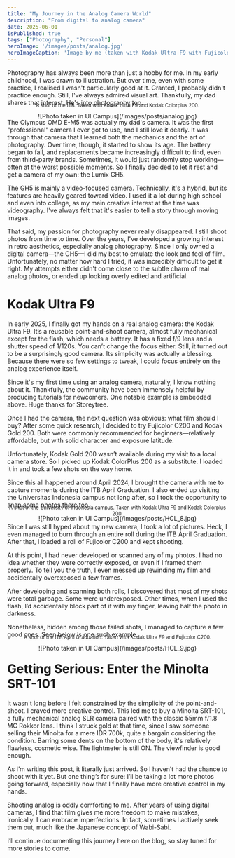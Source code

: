 ```yaml
---
title: "My Journey in the Analog Camera World"
description: "From digital to analog camera"
date: 2025-06-01
isPublished: true
tags: ["Photography", "Personal"]
heroImage: '/images/posts/analog.jpg'
heroImageCaption: 'Image by me (taken with Kodak Ultra F9 with Fujicolor C200)'
---
```


Photography has always been more than just a hobby for me. In my early childhood, I was drawn to illustration. But over time, even with some practice, I realised I wasn't particularly good at it. Granted, I probably didn't practice enough. Still, I've always admired visual art. Thankfully, my dad shares that interest. He's into photography too.

<div style="text-align: center;  margin: 0 auto;">
  ![Photo taken in UI Campus](/images/posts/analog.jpg)
  <p style="font-size: 0.8em; margin-top: -2.5rem;">A shot of the ITB. Taken with Kodak Ultra F9 and Kodak Colorplus 200.</p>
</div>

The Olympus OMD E-M5 was actually my dad's camera. It was the first "professional" camera I ever got to use, and I still love it dearly. It was through that camera that I learned both the mechanics and the art of photography. Over time, though, it started to show its age. The battery began to fail, and replacements became increasingly difficult to find, even from third-party brands. Sometimes, it would just randomly stop working—often at the worst possible moments. So I finally decided to let it rest and get a camera of my own: the Lumix GH5.

The GH5 is mainly a video-focused camera. Technically, it's a hybrid, but its features are heavily geared toward video. I used it a lot during high school and even into college, as my main creative interest at the time was videography. I've always felt that it's easier to tell a story through moving images.

That said, my passion for photography never really disappeared. I still shoot photos from time to time. Over the years, I've developed a growing interest in retro aesthetics, especially analog photography. Since I only owned a digital camera—the GH5—I did my best to emulate the look and feel of film. Unfortunately, no matter how hard I tried, it was incredibly difficult to get it right. My attempts either didn't come close to the subtle charm of real analog photos, or ended up looking overly edited and artificial.

# Kodak Ultra F9

In early 2025, I finally got my hands on a real analog camera: the Kodak Ultra F9. It’s a reusable point-and-shoot camera, almost fully mechanical except for the flash, which needs a battery. It has a fixed f/9 lens and a shutter speed of 1/120s. You can’t change the focus either. Still, it turned out to be a surprisingly good camera. Its simplicity was actually a blessing. Because there were so few settings to tweak, I could focus entirely on the analog experience itself.

<YouTube id="2JQImA06-nM" />

Since it's my first time using an analog camera, naturally, I know nothing about it. Thankfully, the community have been immensely helpful by producing tutorials for newcomers. One notable example is embedded above. Huge thanks for Storeytree.

Once I had the camera, the next question was obvious: what film should I buy? After some quick research, I decided to try Fujicolor C200 and Kodak Gold 200. Both were commonly recommended for beginners—relatively affordable, but with solid character and exposure latitude.

Unfortunately, Kodak Gold 200 wasn’t available during my visit to a local camera store. So I picked up Kodak ColorPlus 200 as a substitute. I loaded it in and took a few shots on the way home.

Since this all happened around April 2024, I brought the camera with me to capture moments during the ITB April Graduation. I also ended up visiting the Universitas Indonesia campus not long after, so I took the opportunity to snap some photos there too.
<div style="text-align: center;  margin: 0 auto;">
  ![Photo taken in UI Campus](/images/posts/HCL_8.jpg)
  <p style="font-size: 0.8em; margin-top: -2.5rem;">A shot of the University of Indonesia campus. Taken with Kodak Ultra F9 and Kodak Colorplus 200.</p>
</div>

Since I was still hyped about my new camera, I took a lot of pictures. Heck, I even managed to burn through an entire roll during the ITB April Graduation. After that, I loaded a roll of Fujicolor C200 and kept shooting.

At this point, I had never developed or scanned any of my photos. I had no idea whether they were correctly exposed, or even if I framed them properly. To tell you the truth, I even messed up rewinding my film and accidentally overexposed a few frames.

After developing and scanning both rolls, I discovered that most of my shots were total garbage. Some were underexposed. Other times, when I used the flash, I’d accidentally block part of it with my finger, leaving half the photo in darkness.

Nonetheless, hidden among those failed shots, I managed to capture a few good ones. Seen below is one such example.

<div style="text-align: center;  margin: 0 auto;">
  ![Photo taken in UI Campus](/images/posts/HCL_9.jpg)
  <p style="font-size: 0.8em; margin-top: -2.5rem;">A shot of the ITB April Graduation. Taken with Kodak Ultra F9 and Fujicolor C200.</p>
</div>

# Getting Serious: Enter the Minolta SRT-101

It wasn't long before I felt constrained by the simplicity of the point-and-shoot. I craved more creative control. This led me to buy a Minolta SRT-101, a fully mechanical analog SLR camera paired with the classic 55mm f/1.8 MC Rokkor lens.  I think I struck gold at that time, since I saw someone selling their Minolta for a mere IDR 700k, quite a bargain considering the condition. Barring some dents on the bottom of the body, it's relatively flawless, cosmetic wise. The lightmeter is still ON. The viewfinder is good enough.

As I’m writing this post, it literally just arrived. So I haven’t had the chance to shoot with it yet. But one thing’s for sure: I’ll be taking a lot more photos going forward, especially now that I finally have more creative control in my hands.

Shooting analog is oddly comforting to me. After years of using digital cameras, I find that film gives me more freedom to make mistakes, ironically. I can embrace imperfections. In fact, sometimes I actively seek them out, much like the Japanese concept of Wabi-Sabi.

I’ll continue documenting this journey here on the blog, so stay tuned for more stories to come.